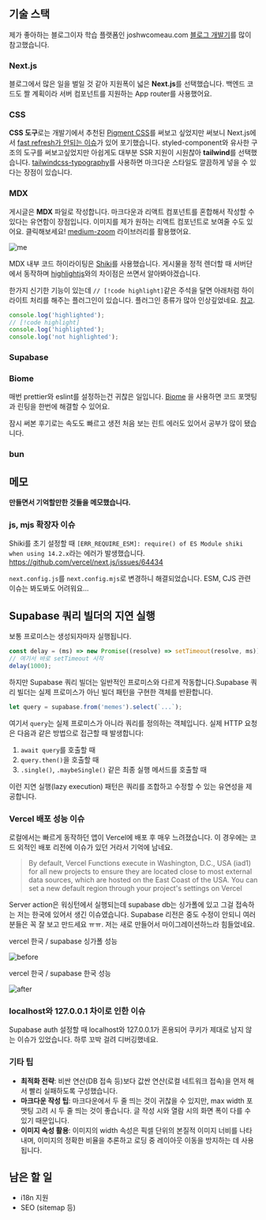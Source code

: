 

## 기술 스택

제가 좋아하는 블로그이자 학습 플랫폼인 joshwcomeau.com
[블로그 개발기](https://www.joshwcomeau.com/blog/how-i-built-my-blog-v2/)를 많이
참고했습니다.

### Next.js

블로그에서 많은 일을 벌일 것 같아 지원폭이 넓은 **Next.js**를 선택했습니다.
백엔드 코드도 짤 계획이라 서버 컴포넌트를 지원하는 App router를 사용했어요.

### CSS

**CSS 도구**로는 개발기에서 추천된
[Pigment CSS](https://mui.com/blog/introducing-pigment-css/)를 써보고 싶었지만
써보니 Next.js에서
[fast refresh가 안되는 이슈](https://github.com/mui/pigment-css/issues/303)가
있어 포기했습니다. styled-component와 유사한 구조의 도구를 써보고싶었지만
아쉽게도 대부분 SSR 지원이 시원찮아 **tailwind**를 선택했습니다.
[tailwindcss-typography](https://github.com/tailwindlabs/tailwindcss-typography)를
사용하면 마크다운 스타일도 깔끔하게 넣을 수 있다는 장점이 있습니다.

### MDX

게시글은 **MDX** 파일로 작성합니다. 마크다운과 리액트 컴포넌트를 혼합해서 작성할
수 있다는 유연함이 장점입니다. 이미지를 제가 원하는 리액트 컴포넌트로 보여줄
수도 있어요. 클릭해보세요!
[medium-zoom](https://github.com/francoischalifour/medium-zoom) 라이브러리를
활용했어요.

<Image src={me} alt="me" className="aspect-[16/9] object-cover" />

MDX 내부 코드 하이라이팅은 [Shiki](https://shiki.style/)를 사용했습니다.
게시물을 정적 렌더할 때 서버단에서 동작하며
[highlightjs](https://highlightjs.org/)와의 차이점은 쓰면서 알아봐야겠습니다.

한가지 신기한 기능이 있는데 `// [!code highlight]`같은 주석을 달면 아래처럼
하이라이트 처리를 해주는 플러그인이 있습니다. 플러그인 종류가 많아 인상깊었네요.
[참고](https://shiki.style/packages/transformers).

```js
console.log('highlighted');
// [!code highlight]
console.log('highlighted');
console.log('not highlighted');
```

### Supabase

### Biome

매번 prettier와 eslint를 설정하는건 귀찮은 일입니다.
[Biome](https://biomejs.dev/) 을 사용하면 코드 포맷팅과 린팅을 한번에 해결할 수
있어요.

잠시 써본 후기로는 속도도 빠르고 생전 처음 보는 린트 에러도 있어서 공부가 많이
됐습니다.

### bun

## 메모

**만들면서 기억할만한 것들을 메모했습니다.**

### js, mjs 확장자 이슈

Shiki를 초기 설정할 때
`[ERR_REQUIRE_ESM]: require() of ES Module shiki when using 14.2.x`라는 에러가
발생했습니다. https://github.com/vercel/next.js/issues/64434

`next.config.js`를 `next.config.mjs`로 변경하니 해결되었습니다. ESM, CJS 관련
이슈는 봐도봐도 어려워요...

## Supabase 쿼리 빌더의 지연 실행

보통 프로미스는 생성되자마자 실행됩니다.

```js
const delay = (ms) => new Promise((resolve) => setTimeout(resolve, ms));
// 여기서 바로 setTimeout 시작
delay(1000);
```

하지만 Supabase 쿼리 빌더는 일반적인 프로미스와 다르게 작동합니다.Supabase 쿼리
빌더는 실제 프로미스가 아닌 빌더 패턴을 구현한 객체를 반환합니다.

```typescript
let query = supabase.from('memes').select(`...`);
```

여기서 `query`는 실제 프로미스가 아니라 쿼리를 정의하는 객체입니다. 실제 HTTP
요청은 다음과 같은 방법으로 접근할 때 발생합니다:

1. `await query`를 호출할 때
2. `query.then()`을 호출할 때
3. `.single()`, `.maybeSingle()` 같은 최종 실행 메서드를 호출할 때

이런 지연 실행(lazy execution) 패턴은 쿼리를 조합하고 수정할 수 있는 유연성을
제공합니다.

### Vercel 배포 성능 이슈

로컬에서는 빠르게 동작하던 앱이 Vercel에 배포 후 매우 느려졌습니다. 이 경우에는
코드 외적인 배포 리전에 이슈가 있던 거라서 기억에 남네요.

> By default, Vercel Functions execute in Washington, D.C., USA (iad1) for all
> new projects to ensure they are located close to most external data sources,
> which are hosted on the East Coast of the USA. You can set a new default
> region through your project's settings on Vercel

Server action은 워싱턴에서 실행되는데 supabase db는 싱가폴에 있고 그걸 접속하는
저는 한국에 있어서 생긴 이슈였습니다. Supabase 리전은 중도 수정이 안되니
여러분들은 꼭 잘 보고 만드세요 ㅠㅠ. 저는 새로 만들어서 마이그레이션하느라
힘들었네요.

vercel 한국 / supabase 싱가폴 성능

<Image src={before} alt="before" />

vercel 한국 / supabase 한국 성능

<Image src={after} alt="after" />

### localhost와 127.0.0.1 차이로 인한 이슈

Supabase auth 설정할 때 localhost와 127.0.0.1가 혼용되어 쿠키가 제대로 남지 않는
이슈가 있었습니다. 하루 꼬박 걸려 디버깅했네요.

### 기타 팁

- **최적화 전략**: 비싼 연산(DB 접속 등)보다 값싼 연산(로컬 네트워크 접속)을
  먼저 해서 빨리 실패하도록 구성했습니다.
- **마크다운 작성 팁**: 마크다운에서 두 줄 띄는 것이 귀찮을 수 있지만, max width
  포맷팅 고려 시 두 줄 띄는 것이 좋습니다. 글 작성 시와 열람 시의 화면 폭이 다를
  수 있기 때문입니다.
- **이미지 속성 활용**: 이미지의 width 속성은 픽셀 단위의 본질적 이미지 너비를
  나타내며, 이미지의 정확한 비율을 추론하고 로딩 중 레이아웃 이동을 방지하는 데
  사용됩니다.

## 남은 할 일

- i18n 지원
- SEO (sitemap 등)
